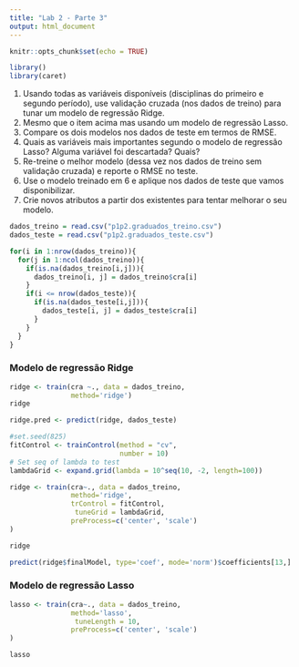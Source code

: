 ```yaml
---
title: "Lab 2 - Parte 3"
output: html_document
---
```


```r
knitr::opts_chunk$set(echo = TRUE)

library()
library(caret)
```

1. Usando todas as variáveis disponíveis (disciplinas do primeiro e segundo período), use validação cruzada (nos dados de treino) para tunar um modelo de regressão Ridge.
2. Mesmo que o item acima mas usando um modelo de regressão Lasso.
3. Compare os dois modelos nos dados de teste em termos de RMSE.
4. Quais as variáveis mais importantes segundo o modelo de regressão Lasso? Alguma variável foi descartada? Quais?
5. Re-treine o melhor modelo (dessa vez nos dados de treino sem validação cruzada) e reporte o RMSE no teste.
6. Use o modelo treinado em 6 e aplique nos dados de teste que vamos disponibilizar.
7. Crie novos atributos a partir dos existentes para tentar melhorar o seu modelo.


```r
dados_treino = read.csv("p1p2.graduados_treino.csv")
dados_teste = read.csv("p1p2.graduados_teste.csv")

for(i in 1:nrow(dados_treino)){
  for(j in 1:ncol(dados_treino)){
    if(is.na(dados_treino[i,j])){
      dados_treino[i, j] = dados_treino$cra[i]
    }
    if(i <= nrow(dados_teste)){
      if(is.na(dados_teste[i,j])){
        dados_teste[i, j] = dados_teste$cra[i]
      }
    }
  }
}
```

### Modelo de regressão Ridge

```r
ridge <- train(cra ~., data = dados_treino,
               method='ridge')
ridge
```

```r
ridge.pred <- predict(ridge, dados_teste)

```

```r
#set.seed(825)
fitControl <- trainControl(method = "cv",
                           number = 10)
# Set seq of lambda to test
lambdaGrid <- expand.grid(lambda = 10^seq(10, -2, length=100))

ridge <- train(cra~., data = dados_treino,
               method='ridge',
               trControl = fitControl,
                tuneGrid = lambdaGrid,
               preProcess=c('center', 'scale')
)

ridge

predict(ridge$finalModel, type='coef', mode='norm')$coefficients[13,]

```
### Modelo de regressão Lasso

```r

lasso <- train(cra~., data = dados_treino,
               method='lasso',
                tuneLength = 10,
               preProcess=c('center', 'scale')
)

lasso

```

